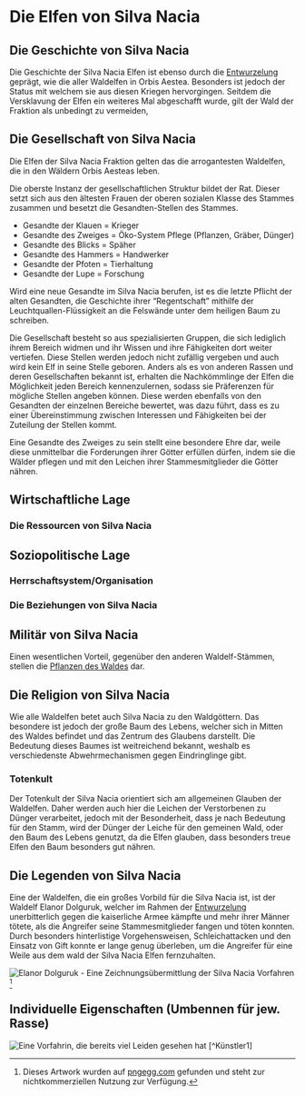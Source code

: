 
# Die Elfen von Silva Nacia {#SilvaNacia}

## Die Geschichte von Silva Nacia

Die Geschichte der Silva Nacia Elfen ist ebenso durch die <font color="green">[Entwurzelung](#Entwurzelung)</font> geprägt, wie die aller Waldelfen in Orbis Aestea. Besonders ist jedoch der Status mit welchem sie aus diesen Kriegen hervorgingen. Seitdem die Versklavung der Elfen ein weiteres Mal abgeschafft wurde, gilt der Wald der Fraktion als unbedingt zu vermeiden, 

## Die Gesellschaft von Silva Nacia

Die Elfen der Silva Nacia Fraktion gelten das die arrogantesten Waldelfen, die in den Wäldern Orbis Aesteas leben. 

Die oberste Instanz der gesellschaftlichen Struktur bildet der Rat. Dieser setzt sich aus den ältesten Frauen der oberen sozialen Klasse des Stammes zusammen und besetzt die Gesandten-Stellen des Stammes. 

* Gesandte der Klauen = Krieger
* Gesandte des Zweiges = Öko-System Pflege (Pflanzen, Gräber, Dünger)
* Gesandte des Blicks = Späher 
* Gesandte des Hammers = Handwerker
* Gesandte der Pfoten = Tierhaltung
* Gesandte der Lupe = Forschung

Wird eine neue Gesandte im Silva Nacia berufen, ist es die letzte Pflicht der alten Gesandten, die Geschichte ihrer "Regentschaft" mithilfe der Leuchtquallen-Flüssigkeit an die Felswände unter dem heiligen Baum zu schreiben.

Die Gesellschaft besteht so aus spezialisierten Gruppen, die sich lediglich ihrem Bereich widmen und ihr Wissen und ihre Fähigkeiten dort weiter vertiefen. Diese Stellen werden jedoch nicht zufällig vergeben und auch wird kein Elf in seine Stelle geboren. Anders als es von anderen Rassen und deren Gesellschaften bekannt ist, erhalten die Nachkömmlinge der Elfen die Möglichkeit jeden Bereich kennenzulernen, sodass sie Präferenzen für mögliche Stellen angeben können. Diese werden ebenfalls von den Gesandten der einzelnen Bereiche bewertet, was dazu führt, dass es zu einer Übereinstimmung zwischen Interessen und Fähigkeiten bei der Zuteilung der Stellen kommt.

Eine Gesandte des Zweiges zu sein stellt eine besondere Ehre dar, weile diese unmittelbar die Forderungen ihrer Götter erfüllen dürfen, indem sie die Wälder pflegen und mit den Leichen ihrer Stammesmitglieder die Götter nähren. 

## Wirtschaftliche Lage

### Die Ressourcen von Silva Nacia

## Soziopolitische Lage 

### Herrschaftsystem/Organisation

### Die Beziehungen von Silva Nacia

## Militär von Silva Nacia

Einen wesentlichen Vorteil, gegenüber den anderen Waldelf-Stämmen, stellen die <font color="green">[Pflanzen des Waldes ](#SilvaNaciaWald)</font> dar. 

## Die Religion von Silva Nacia

Wie alle Waldelfen betet auch Silva Nacia zu den Waldgöttern. Das besondere ist jedoch der große Baum des Lebens, welcher sich in Mitten des Waldes befindet und das Zentrum des Glaubens darstellt. Die Bedeutung dieses Baumes ist weitreichend bekannt, weshalb es verschiedenste Abwehrmechanismen gegen Eindringlinge gibt.  

### Totenkult

Der Totenkult der Silva Nacia orientiert sich am allgemeinen Glauben der Waldelfen. Daher werden auch hier die Leichen der Verstorbenen zu Dünger verarbeitet, jedoch mit der Besonderheit, dass je nach Bedeutung für den Stamm, wird der Dünger der Leiche für den gemeinen Wald, oder den Baum des Lebens genutzt, da die Elfen glauben, dass besonders treue Elfen den Baum besonders gut nähren. 

## Die Legenden von Silva Nacia

Eine der Waldelfen, die ein großes Vorbild für die Silva Nacia ist, ist der Waldelf Elanor Dolguruk, welcher im Rahmen der <font color="green">[Entwurzelung](#Entwurzelung)</font> unerbitterlich gegen die kaiserliche Armee kämpfte und mehr ihrer Männer tötete, als die Angreifer seine Stammesmitglieder fangen und töten konnten. Durch besonders hinterlistige Vorgehensweisen, Schleichattacken und den Einsatz von Gift konnte er lange genug überleben, um die Angreifer für eine Weile aus dem wald der Silva Nacia Elfen fernzuhalten. 

![Elanor Dolguruk - Eine Zeichnungsübermittlung der Silva Nacia Vorfahren](Pictures\\Flavor\\Elfen\\ElanorDolguruk_Erstwhilesky.jpg)
[^Künstler]


## Individuelle Eigenschaften (Umbennen für jew. Rasse)


![Eine Vorfahrin, die bereits viel Leiden gesehen hat](Pictures\\Flavor\\Elfen\\pngegg_AlteElfin.png)
[^Künstler1]




[^Künstler]: "Solaufein Portrait" von [Erstwhilesky](https://www.deviantart.com/erstwhilesky/gallery). Dieses Portrait steht unter einer Creative Commons Attribution-Noncommercial-Share Alike 3.0 License zur Verfügung.
[^Künstler]: Dieses Artwork wurden auf [pngegg.com](https://www.pngegg.com/en/png-yuarq) gefunden und steht zur nichtkommerziellen Nutzung zur Verfügung.
